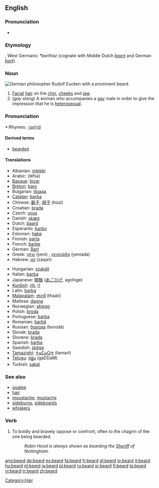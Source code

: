==English==

===Pronunciation===
*{{audio|en-us-beard.ogg|Audio (US)}}

===Etymology===
{{OE.}}, West Germanic ''*barthaz'' (cognate with Middle Dutch ''[[baert]]'' and German ''[[bart]]'').

===Noun===
{{wikipedia}}
[[Image:Eucken-im-Alter.png|thumb|right|German philosopher Rudolf Eucken with a prominent beard.]]
{{en-noun}}

# [[Facial]] [[hair]] on the [[chin]], [[cheeks]] and [[jaw]].
# (''gay slang'') A woman who accompanies a [[gay]] male in order to give the impression that he is [[heterosexual]].

===Pronunciation===
{{IPA|/bɪəd/, /bɪrd/}}
*:Rhymes: [[Rhymes:English:-ɪə(r)d|-ɪə(r)d]]

====Derived terms====
{{rfc-level|Derived terms at L4+ not in L3 POS section}}
*[[bearded]]

====Translations====
{{trans-top|facial hair}}
*Albanian: [[mjekër]]
*Arabic: {{ARchar|[[لحية|لِحْيَة]]}} (léħia) {{f}}
*[[Basque]]: [[bizar]]
*[[Breton]]: [[baro]] {{m}}
*Bulgarian: [[брада]]
*[[Catalan]]: [[barba]] {{f}}
*Chinese: [[鬍子]], [[胡子]] (húzi)
*Croatian: [[brada]] {{f}}
*Czech: [[vous]] {{m}}
*Danish: [[skæg]] {{n}}
*Dutch: [[baard]] {{m}}
*Esperanto: [[barbo]]
*Estonian: [[habe#Estonian|habe]]
*Finnish: [[parta#Finnish|parta]]
*French: [[barbe]] {{f}}
*German: [[Bart#German|Bart]] {{m}}
*Greek: [[γένι]] (yeni) {{n}}, [[γενειάδα]] (yeniada) {{f}}
*Hebrew: [[זקן]] (zaqan) {{m}}
{{trans-mid}}
*Hungarian: [[szakáll]]
*Italian: [[barba#Italian|barba]] {{f}}
*Japanese: [[顎鬚]] ([[あごひげ]], agohige)
*[[Kurdish]]: [[rih]], [[rî]]
*Latin: [[barba]]
*[[Malayalam]]: [[താടി]] (thaati)
*Maltese: [[daqna]] {{f}}
*Norwegian: [[skjegg]] {{n}}
*Polish: [[broda]] {{f}}
*Portuguese: [[barba]] {{f}}
*Romanian: [[barbă]] {{f}}
*Russian: [[борода]] (borodá) {{f}}
*Slovak: [[brada#Slovak|brada]] {{f}}
*Slovene: [[brada]] {{f}}
*Spanish: [[barba#Spanish|barba]] {{f}}
*Swedish: [[skägg]] {{n}}
*[[Tamazight]]: [[ⵜⴰⵎⴰⵔⵜ]] (tamart) {{f}}
*[[Telugu]]: [[గడ్డం]] (gaDDaM)
*Turkish: [[sakal]]
{{trans-bottom}}

{{trans-top|woman accompanying a gay male}}
{{trans-mid}}
{{trans-bottom}}

===See also===
*[[goatee]]
*[[hair]]
*[[moustache]], [[mustache]]
*[[sideburns]], [[sideboards]]
*[[whiskers]]

===Verb===
{{en-verb}}

# To boldly and bravely oppose or confront, often to the chagrin of the one being bearded.
#: ''Robin Hood is always shown as bearding the [[sheriff|Sheriff]] of Nottingham.''

[[Category:Hair]]

[[ang:beard]]
[[de:beard]]
[[es:beard]]
[[fa:beard]]
[[fr:beard]]
[[gl:beard]]
[[io:beard]]
[[it:beard]]
[[hu:beard]]
[[nl:beard]]
[[ja:beard]]
[[pl:beard]]
[[ru:beard]]
[[sr:beard]]
[[fi:beard]]
[[ta:beard]]
[[vi:beard]]
[[tr:beard]]
[[zh:beard]]